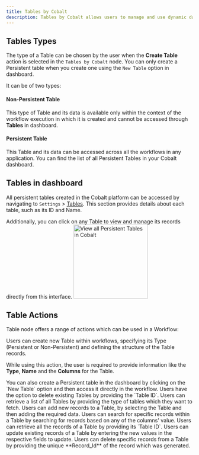 ```yaml
---
title: Tables by Cobalt
description: Tables by Cobalt allows users to manage and use dynamic data generated within workflows and are structured with rows and columns.
---
```



## Tables Types
The type of a Table can be chosen by the user when the **Create Table** action is selected in the `Tables by Cobalt` node.
<Info>
You can only create a Persistent table when you create one using the `New Table` option in dashboard.
</Info>

It can be of two types:
#### Non-Persistent Table

This type of Table and its data is available only within the context of the workflow execution in which it is created and cannot be accessed through **Tables** in dashboard.

#### Persistent Table

This Table and its data can be accessed across all the workflows in any application. 
<Note>
You can find the list of all Persistent Tables in your Cobalt dashboard. 
</Note>



## Tables in dashboard

All persistent tables created in the Cobalt platform can be accessed by navigating to `Settings` > [Tables](https://staging.gocobalt.io/tables). This section provides details about each table, such as its ID and Name.

Additionally, you can click on any Table to view and manage its records directly from this interface.
<img height="200" src="/images/Guides/Workflow/list_persistent.png" alt="View all Persistent Tables in Cobalt"/>

## Table Actions
Table node offers a range of actions which can be used in a Workflow:

<Accordion title="Create Table">

Users can create new Table within workflows, specifying its Type (Persistent or Non-Persistent) and defining the structure of the Table records.

While using this action, the user is required to provide information like the **Type**, **Name** and the **Columns** for the Table.

<Tip>
You can also create a Persistent table in the dashboard by clicking on the `New Table` option and then access it directly in the workflow.
</Tip>
</Accordion>

<Accordion title="Delete Table">
Users have the option to delete existing Tables by providing the `Table ID`.
</Accordion>

<Accordion title=" Get Tables">
Users can retrieve a list of all Tables by providing the type of tables which they want to fetch.
</Accordion>

<Accordion title="Add Table Record">
Users can add new records to a Table, by selecting the Table and then adding the required data.
</Accordion>

<Accordion title="Search Table Records">
Users can search for specific records within a Table by searching for records based on any of the columns' value.
</Accordion>

<Accordion title="Get Table Records">
Users can retrieve all the records of a Table by providing its `Table ID`.
</Accordion>

<Accordion title="Update Table Record">
Users can update existing records of a Table by entering the new values in the respective fields to update.
</Accordion>

<Accordion title="Delete Table Record">
  Users can delete specific records from a Table by providing the unique **Record_Id** of the record which was generated.
</Accordion>
